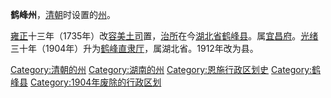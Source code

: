 '''鹤峰州'''，[[清朝|清朝]]时设置的[[州|州]]。

[[雍正|雍正]]十三年（1735年）改[[容美土司|容美土司]]置，[[治所|治所]]在今[[湖北省|湖北省]][[鹤峰县|鹤峰县]]。属[[宜昌府|宜昌府]]。[[光绪|光绪]]三十年（1904年）升为[[鹤峰直隶厅|鹤峰直隶厅]]，属湖北省。1912年改为县。 

{{清朝行政区划小作品}}
{{DEFAULTSORT:H}}
[[Category:清朝的州|Category:清朝的州]]
[[Category:湖南的州|Category:湖南的州]]
[[Category:恩施行政区划史|Category:恩施行政区划史]]
[[Category:鹤峰县|Category:鹤峰县]]
[[Category:1904年废除的行政区划|Category:1904年废除的行政区划]]